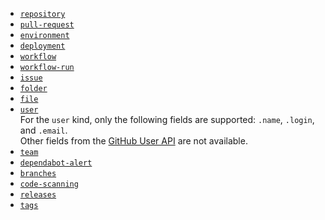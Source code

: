 - [`repository`](https://docs.github.com/en/rest/repos/repos#get-a-repository)
- [`pull-request`](https://docs.github.com/en/rest/pulls/pulls#get-a-pull-request)
- [`environment`](https://docs.github.com/en/rest/deployments/environments#get-an-environment)
- [`deployment`](https://docs.github.com/en/rest/deployments/deployments#get-a-deployment)
- [`workflow`](https://docs.github.com/en/rest/actions/workflows#get-a-workflow)
- [`workflow-run`](https://docs.github.com/en/rest/actions/workflow-runs#get-a-workflow-run)
- [`issue`](https://docs.github.com/en/rest/issues/issues#get-an-issue)
- [`folder`](https://docs.github.com/en/rest/git/trees#get-a-tree)
- [`file`](/build-your-software-catalog/sync-data-to-catalog/git/github/#ingest-files-from-your-repositories)
- [`user`](https://docs.github.com/en/rest/users/users#get-a-user)  
    For the `user` kind, only the following fields are supported: `.name`, `.login`, and `.email`.  
    Other fields from the [GitHub User API](https://docs.github.com/en/rest/users/users#get-a-user) are not available.
- [`team`](https://docs.github.com/en/rest/teams/teams#get-a-team-by-name)
- [`dependabot-alert`](https://docs.github.com/en/rest/dependabot/alerts#list-dependabot-alerts-for-a-repository)
- [`branches`](https://docs.github.com/en/rest/branches/branches#get-a-branch)
- [`code-scanning`](https://docs.github.com/en/rest/code-scanning/code-scanning#list-code-scanning-alerts-for-a-repository)
- [`releases`](https://docs.github.com/en/rest/releases/releases#list-releases)
- [`tags`](https://docs.github.com/en/rest/repos/repos#list-repository-tags)

